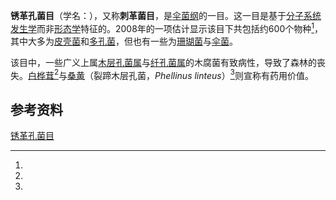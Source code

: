 {{Automatic taxobox
| image = Inonotus tamaricis 01.JPG
| image_width = 240px
| image_caption = [[柽柳纤孔菌|柽柳纤孔菌]] ''Inonotus tamaricis''
| taxon = Hymenochaetales
| authority = Oberw. (1977)
| subdivision_ranks = 科
| subdivision = 
[[锈革孔菌科|锈革孔菌科]] Hymenochaetaceae<br>
Repetobasidiaceae<br>
[[裂孔菌科|裂孔菌科]] Schizoporaceae<br>
 
[[地位未定|地位未定]]（属）：<br>
:[[集毛菌属|集毛菌属]] ''Coltricia''
:[[小集毛菌属|小集毛菌属]] ''Coltriciella''
:[[丝齿菌属|丝齿菌属]] ''Hyphodontia''
:''Kneifiella''
:[[酸味菌属|酸味菌属]] ''Oxyporus''
}}

'''锈革孔菌目'''（学名：{{lang|la |Hymenochaetales}}），又称'''刺革菌目'''，是[[伞菌纲|伞菌纲]]的一目。这一目是基于[[分子系统发生学|分子系统发生学]]而非[[形态学|形态学]]特征的。2008年的一项估计显示该目下共包括约600个物种<ref name="Dictionary2008"/>，其中大多为[[皮壳菌|皮壳菌]]和[[多孔菌|多孔菌]]，但也有一些为[[珊瑚菌|珊瑚菌]]与[[伞菌|伞菌]]。

该目中，一些广义上属[[木层孔菌属|木层孔菌属]]与[[纤孔菌属|纤孔菌属]]的木腐菌有致病性，导致了森林的丧失。[[白桦茸|白桦茸]]<ref name="Mizuno1999"/>与[[桑黄|桑黄]]（裂蹄木层孔菌，''Phellinus linteus''）<ref name="Zhuetal2008"/>则宣称有药用价值。

== 参考资料 ==
{{reflist|refs=

<ref name="Dictionary2008">{{cite book |author=Kirk PM, Cannon PF, Minter DW, Stalpers JA. |title=Dictionary of the Fungi |url=https://archive.org/details/dictionaryfungit00kirk |edition=10th |publisher=CABI |location=Wallingford |year=2008|page=[https://archive.org/details/dictionaryfungit00kirk/page/116 116]|isbn=978-0-85199-826-8}}</ref>

<ref name="Mizuno1999">{{Cite journal | author=Mizuno T. | year=1999 | title=Antitumor and hypoglycemic activities of polysaccharides from the sclerotia and mycelia of ''Inonotus obliquus'' | journal=International Journal of Medicinal Mushrooms | volume=1 | issue=1 | pages=301–316 }}</ref>

<ref name="Zhuetal2008">{{cite journal |doi=10.2174/092986708784534929 |author=Zhu T, Kim SH, Chen CY |year=2008 |title=A medicinal mushroom: ''Phellinus linteus'' |journal=Current Medicinal Chemistry |volume=15 |issue=13 |pages=1330–5 |pmid=18537612 |url=http://www.bentham-direct.org/pages/content.php?CMC/2008/00000015/00000013/0009C.SGM }}{{Dead link|date=2018年11月 |bot=InternetArchiveBot |fix-attempted=yes }}</ref>
}}
{{Taxonbar|from=Q610217}}

[[Category:锈革孔菌目|]]


{{真菌类小作品}}